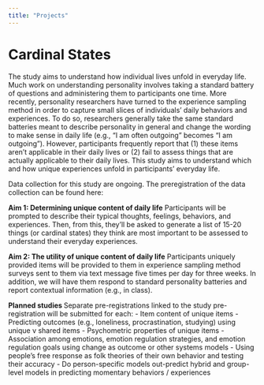 ```yaml
---
title: "Projects"
---
```


# Cardinal States  

The study aims to understand how individual lives unfold in everyday life. Much work on understanding personality involves taking a standard battery of questions and administering them to participants one time. More recently, personality researchers have turned to the experience sampling method in order to capture small slices of individuals’ daily behaviors and experiences. To do so, researchers generally take the same standard batteries meant to describe personality in general and change the wording to make sense in daily life (e.g., “I am often outgoing” becomes “I am outgoing”). However, participants frequently report that (1) these items aren’t applicable in their daily lives or (2) fail to assess things that are actually applicable to their daily lives. This study aims to understand which and how unique experiences unfold in participants’ everyday life. 

Data collection for this study are ongoing. The preregistration of the data collection can be found here: 

**Aim 1: Determining unique content of daily life**
Participants will be prompted to describe their typical thoughts, feelings, behaviors, and experiences. Then, from this, they’ll be asked to generate a list of 15-20 things (or cardinal states) they think are most important to be assessed to understand their everyday experiences. 

**Aim 2: The utility of unique content of daily life**
Participants uniquely provided items will be provided to them in experience sampling method surveys sent to them via text message five times per day for three weeks. In addition, we will have them respond to standard personality batteries and report contextual information (e.g., in class). 

**Planned studies **
Separate pre-registrations linked to the study pre-registration will be submitted for each: 
-	Item content of unique items
-	Predicting outcomes (e.g., loneliness, procrastination, studying) using unique v shared items
-	Psychometric properties of unique items
-	Association among emotions, emotion regulation strategies, and emotion regulation goals using change as outcome or other systems models
-	Using people’s free response as folk theories of their own behavior and testing their accuracy
-	Do person-specific models out-predict hybrid and group-level models in predicting momentary behaviors / experiences


